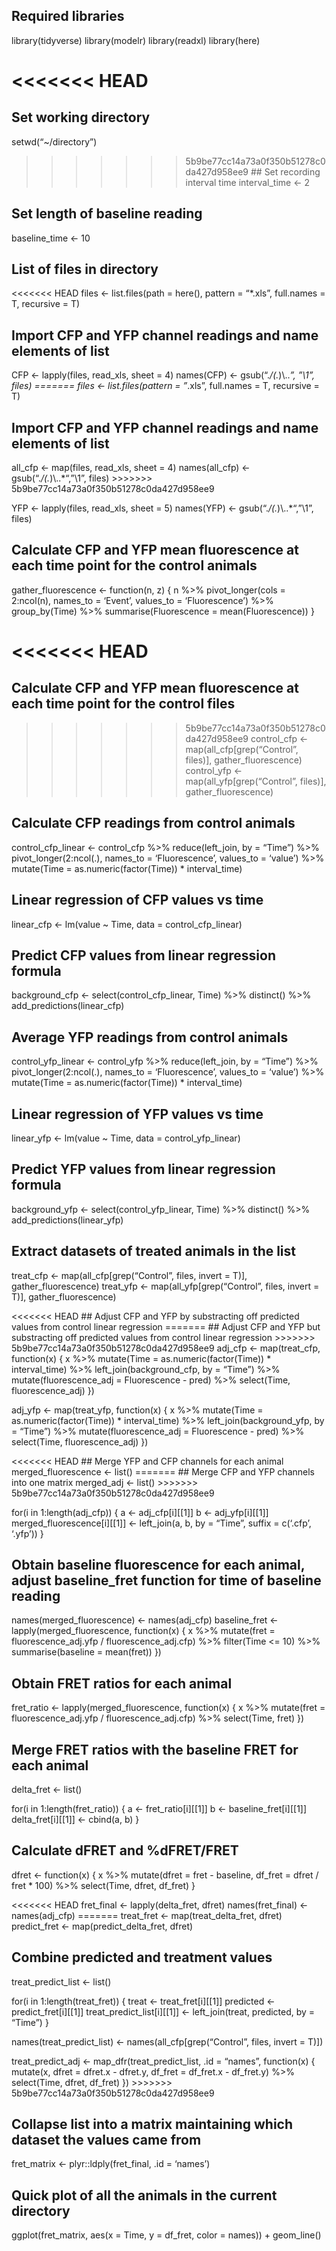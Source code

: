 ## Required libraries 
library(tidyverse)
library(modelr)
library(readxl)
library(here)

<<<<<<< HEAD
=======
## Set working directory
setwd("~/directory")

>>>>>>> 5b9be77cc14a73a0f350b51278c0da427d958ee9
## Set recording interval time
interval_time <- 2

## Set length of baseline reading
baseline_time <- 10

## List of files in directory
<<<<<<< HEAD
files <- list.files(path = here(), pattern = "*.xls", full.names = T, recursive = T)

## Import CFP and YFP channel readings and name elements of list
CFP <- lapply(files, read_xls, sheet = 4)
names(CFP) <- gsub(".*/(.*)\\..*", "\\1", files)
=======
files <- list.files(pattern = "*.xls", full.names = T, recursive = T)

## Import CFP and YFP channel readings and name elements of list
all_cfp <- map(files, read_xls, sheet = 4)
names(all_cfp) <- gsub(".*/(.*)\\..*", "\\1", files)
>>>>>>> 5b9be77cc14a73a0f350b51278c0da427d958ee9

YFP <- lapply(files, read_xls, sheet = 5)
names(YFP) <- gsub(".*/(.*)\\..*", "\\1", files)

## Calculate CFP and YFP mean fluorescence at each time point for the control animals 
gather_fluorescence <- function(n, z) {
  n %>%
    pivot_longer(cols = 2:ncol(n), names_to = 'Event', values_to = 'Fluorescence') %>%
    group_by(Time) %>%
    summarise(Fluorescence = mean(Fluorescence)) 
}

<<<<<<< HEAD
=======
## Calculate CFP and YFP mean fluorescence at each time point for the control files 
>>>>>>> 5b9be77cc14a73a0f350b51278c0da427d958ee9
control_cfp <- map(all_cfp[grep("Control", files)], gather_fluorescence) 
control_yfp <- map(all_yfp[grep("Control", files)], gather_fluorescence)

## Calculate CFP readings from control animals
control_cfp_linear <- control_cfp %>%
  reduce(left_join, by = "Time") %>%
  pivot_longer(2:ncol(.), names_to = 'Fluorescence', values_to = 'value') %>%
  mutate(Time = as.numeric(factor(Time)) * interval_time)

## Linear regression of CFP values vs time
linear_cfp <- lm(value ~ Time, data = control_cfp_linear)

## Predict CFP values from linear regression formula
background_cfp <- select(control_cfp_linear, Time) %>%
  distinct() %>%
  add_predictions(linear_cfp)

## Average YFP readings from control animals
control_yfp_linear <- control_yfp %>%
  reduce(left_join, by = "Time") %>%
  pivot_longer(2:ncol(.), names_to = 'Fluorescence', values_to = 'value') %>%
  mutate(Time = as.numeric(factor(Time)) * interval_time)

## Linear regression of YFP values vs time
linear_yfp <- lm(value ~ Time, data = control_yfp_linear)

## Predict YFP values from linear regression formula
background_yfp <- select(control_yfp_linear, Time) %>%
  distinct() %>%
  add_predictions(linear_yfp)

## Extract datasets of treated animals in the list
treat_cfp <- map(all_cfp[grep("Control", files, invert = T)], gather_fluorescence)
treat_yfp <- map(all_yfp[grep("Control", files, invert = T)], gather_fluorescence)

<<<<<<< HEAD
## Adjust CFP and YFP by substracting off predicted values from control linear regression
=======
## Adjust CFP and YFP but substracting off predicted values from control linear regression
>>>>>>> 5b9be77cc14a73a0f350b51278c0da427d958ee9
adj_cfp <- map(treat_cfp, function(x) {
  x %>% 
    mutate(Time = as.numeric(factor(Time)) * interval_time) %>%
    left_join(background_cfp, by = "Time")  %>%
    mutate(fluorescence_adj = Fluorescence - pred) %>%
    select(Time, fluorescence_adj)
})

adj_yfp <- map(treat_yfp, function(x) {
  x %>%
    mutate(Time = as.numeric(factor(Time)) * interval_time) %>%
    left_join(background_yfp, by = "Time")  %>%
    mutate(fluorescence_adj = Fluorescence - pred) %>%
    select(Time, fluorescence_adj)
})

<<<<<<< HEAD
## Merge YFP and CFP channels for each animal
merged_fluorescence <- list()
=======
## Merge CFP and YFP channels into one matrix
merged_adj <- list()
>>>>>>> 5b9be77cc14a73a0f350b51278c0da427d958ee9

for(i in 1:length(adj_cfp)) {
  a <- adj_cfp[i][[1]]
  b <- adj_yfp[i][[1]]
  merged_fluorescence[i][[1]] <- left_join(a, b, by = "Time", suffix = c('.cfp', '.yfp'))
}

## Obtain baseline fluorescence for each animal, adjust baseline_fret function for time of baseline reading
names(merged_fluorescence) <- names(adj_cfp)
baseline_fret <- lapply(merged_fluorescence, function(x) {
  x %>% 
    mutate(fret = fluorescence_adj.yfp / fluorescence_adj.cfp) %>%
    filter(Time <= 10) %>%
    summarise(baseline = mean(fret))
})

## Obtain FRET ratios for each animal
fret_ratio <- lapply(merged_fluorescence, function(x) {
  x %>% 
    mutate(fret = fluorescence_adj.yfp / fluorescence_adj.cfp) %>%
    select(Time, fret)
  })

## Merge FRET ratios with the baseline FRET for each animal
delta_fret <- list()

for(i in 1:length(fret_ratio)) {
  a <- fret_ratio[i][[1]]
  b <- baseline_fret[i][[1]]
  delta_fret[i][[1]] <- cbind(a, b)
}

## Calculate dFRET and %dFRET/FRET
dfret <- function(x) {
  x %>%
    mutate(dfret = fret - baseline,
           df_fret = dfret / fret * 100) %>%
    select(Time, dfret, df_fret)
}

<<<<<<< HEAD
fret_final <- lapply(delta_fret, dfret)
names(fret_final) <- names(adj_cfp)
=======
treat_fret <- map(treat_delta_fret, dfret)
predict_fret <- map(predict_delta_fret, dfret)

## Combine predicted and treatment values
treat_predict_list <- list()

for(i in 1:length(treat_fret)) {
  treat <- treat_fret[i][[1]]
  predicted <- predict_fret[i][[1]]
  treat_predict_list[i][[1]] <- left_join(treat, predicted, by = "Time")
}

names(treat_predict_list) <- names(all_cfp[grep("Control", files, invert = T)])

treat_predict_adj <- map_dfr(treat_predict_list, .id = "names", function(x) {
  mutate(x, dfret = dfret.x - dfret.y, 
            df_fret = df_fret.x - df_fret.y) %>%
  select(Time, dfret, df_fret)
})
>>>>>>> 5b9be77cc14a73a0f350b51278c0da427d958ee9

## Collapse list into a matrix maintaining which dataset the values came from
fret_matrix <- plyr::ldply(fret_final, .id = 'names')

## Quick plot of all the animals in the current directory
ggplot(fret_matrix, aes(x = Time, y = df_fret, color = names)) + 
  geom_line() 

